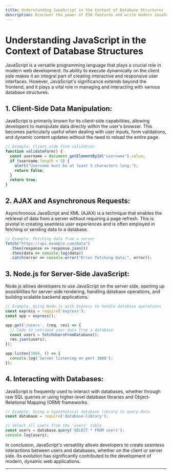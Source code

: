 ```yaml
---
title: Understanding JavaScript in the Context of Database Structures
description: Discover the power of ES6 features and write modern JavaScript code.
---
```


# Understanding JavaScript in the Context of Database Structures

JavaScript is a versatile programming language that plays a crucial role in modern web development. Its ability to execute dynamically on the client side makes it an integral part of creating interactive and responsive user interfaces. However, JavaScript's significance extends beyond the frontend, and it plays a vital role in managing and interacting with various database structures.

## 1. **Client-Side Data Manipulation:**
JavaScript is primarily known for its client-side capabilities, allowing developers to manipulate data directly within the user's browser. This becomes particularly useful when dealing with user inputs, form validations, and dynamic content updates without the need to reload the entire page.

```javascript
// Example: Client-side form validation
function validateForm() {
  const username = document.getElementById("username").value;
  if (username.length < 5) {
    alert("Username must be at least 5 characters long.");
    return false;
  }
  return true;
}
```

## 2. **AJAX and Asynchronous Requests:**
Asynchronous JavaScript and XML (AJAX) is a technique that enables the retrieval of data from a server without requiring a page refresh. This is pivotal in creating seamless user experiences and is often employed in fetching or sending data to a database.

```javascript
// Example: Fetching data from a server
fetch("https://api.example.com/data")
  .then(response => response.json())
  .then(data => console.log(data))
  .catch(error => console.error("Error fetching data:", error));
```

## 3. **Node.js for Server-Side JavaScript:**
Node.js allows developers to use JavaScript on the server side, opening up possibilities for server-side rendering, handling database operations, and building scalable backend applications.

```javascript
// Example: Using Node.js with Express to handle database operations
const express = require('express');
const app = express();

app.get('/users', (req, res) => {
  // Code to retrieve user data from a database
  const users = fetchUsersFromDatabase();
  res.json(users);
});

app.listen(3000, () => {
  console.log('Server listening on port 3000');
});
```

## 4. **Interacting with Databases:**
JavaScript is frequently used to interact with databases, whether through raw SQL queries or using higher-level database libraries and Object-Relational Mapping (ORM) frameworks.

```javascript
// Example: Using a hypothetical database library to query data
const database = require('database-library');

// Select all users from the 'users' table
const users = database.query('SELECT * FROM users');
console.log(users);
```

In conclusion, JavaScript's versatility allows developers to create seamless interactions between users and databases, whether on the client or server side. Its evolution has significantly contributed to the development of modern, dynamic web applications.

---